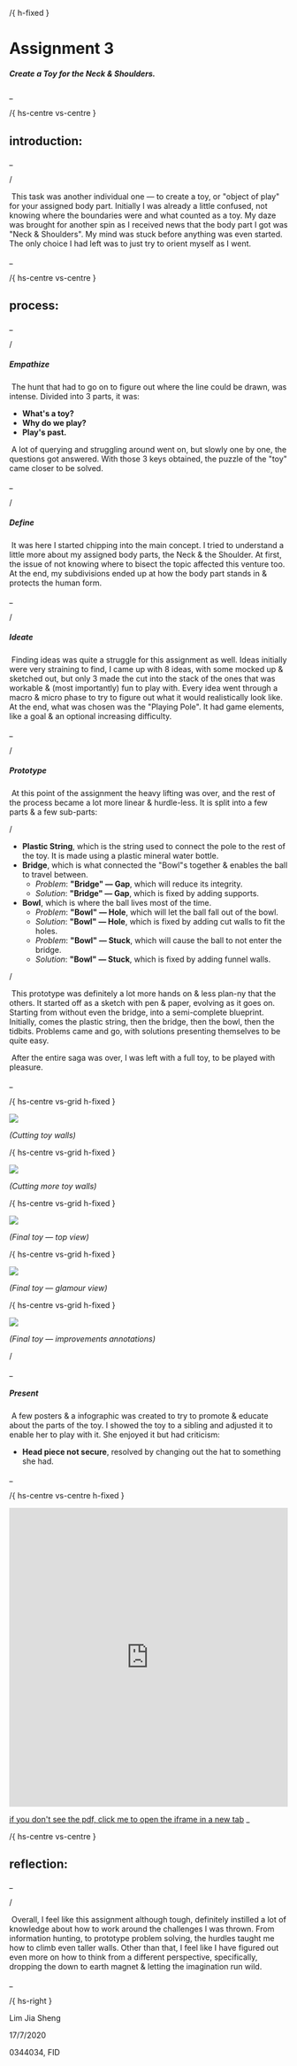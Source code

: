 /{ h-fixed }

# Assignment 3

##### Create a Toy for the Neck & Shoulders.

_

/{ hs-centre vs-centre }

## introduction:

_

/

​	This task was another individual one — to create a toy, or "object of play" for your assigned body part. Initially I was already a little confused, not knowing where the boundaries were and what counted as a toy. My daze was brought for another spin as I received news that the body part I got was "Neck & Shoulders". My mind was stuck before anything was even started. The only choice I had left was to just try to orient myself as I went.

_

/{ hs-centre vs-centre }

## process:

_

/

##### Empathize

​	The hunt that had to go on to figure out where the line could be drawn, was intense. Divided into 3 parts, it was:

* **What's a toy?**
* **Why do we play?**
* **Play's past.**

​	A lot of querying and struggling around went on, but slowly one by one, the questions got answered. With those 3 keys obtained, the puzzle of the "toy" came closer to be solved.

_

/

##### Define

​	It was here I started chipping into the main concept. I tried to understand a little more about my assigned body parts, the Neck & the Shoulder. At first, the issue of not knowing where to bisect the topic affected this venture too. At the end, my subdivisions ended up at how the body part stands in & protects the human form. 

_

/

##### Ideate

​	Finding ideas was quite a struggle for this assignment as well. Ideas initially were very straining to find, I came up with 8 ideas, with some mocked up & sketched out, but only 3 made the cut into the stack of the ones that was workable & (most importantly) fun to play with. Every idea went through a macro & micro phase to try to figure out what it would realistically look like. At the end, what was chosen was the "Playing Pole". It had game elements, like a goal & an optional increasing difficulty.

_

/

##### Prototype

​	At this point of the assignment the heavy lifting was over, and the rest of the process became a lot more linear & hurdle-less. It is split into a few parts & a few sub-parts:

/

* **Plastic String**, which is the string used to connect the pole to the rest of the toy. It is made using a plastic mineral water bottle.
* **Bridge**, which is what connected the "Bowl"s together & enables the ball to travel between.
  * *Problem*: **"Bridge" — Gap**, which will reduce its integrity.
  * *Solution*: **"Bridge" — Gap**, which is fixed by adding supports.
* **Bowl**, which is where the ball lives most of the time.
  * *Problem*: **"Bowl" — Hole**, which will let the ball fall out of the bowl.
  * *Solution*: **"Bowl" — Hole**, which is fixed by adding cut walls to fit the holes.
  * *Problem*: **"Bowl" — Stuck**, which will cause the ball to not enter the bridge.
  * *Solution*: **"Bowl" — Stuck**, which is fixed by adding funnel walls.

/

​	This prototype was definitely a lot more hands on & less plan-ny that the others. It started off as a sketch with pen & paper, evolving as it goes on. Starting from without even the bridge, into a semi-complete blueprint. Initially, comes the plastic string, then the bridge, then the bowl, then the tidbits. Problems came and go, with solutions presenting themselves to be quite easy. 

​	After the entire saga was over, I was left with a full toy, to be played with pleasure.

_

/{ hs-centre vs-grid h-fixed }

![](../../img/ccts/3/1.jpg)

*(Cutting toy walls)*

/{ hs-centre vs-grid h-fixed }

![](../../img/ccts/3/2.jpg)

*(Cutting more toy walls)*

/{ hs-centre vs-grid h-fixed }

![](../../img/ccts/3/5.jpg)

*(Final toy — top view)*

/{ hs-centre vs-grid h-fixed }

![](../../img/ccts/3/4.jpg)

*(Final toy — glamour view)*

/{ hs-centre vs-grid h-fixed }

![](../../img/ccts/3/3.jpg)

*(Final toy — improvements annotations)*

/

_

##### Present

​	A few posters & a infographic was created to try to promote & educate about the parts of the toy. I showed the toy to a sibling and adjusted it to enable her to play with it. She enjoyed it but had criticism:

* **Head piece not secure**, resolved by changing out the hat to something she had.

_

/{ hs-centre vs-centre h-fixed }

<iframe src="https://docs.google.com/gview?url=https://ljs.lol/raw/pdf/ccts/3.pdf&embedded=true"  frameborder='0' style="height: 540px; width: 100%; max-height: 100%; max-width: 100%;"></iframe>
<br>

<a href="https://docs.google.com/gview?url=https://ljs.lol/raw/pdf/ccts/3.pdf&embedded=true" target="_blank">if you don't see the pdf, click me to open the iframe in a new tab</a>
_

/{ hs-centre vs-centre }

## reflection:
_

/

​	Overall, I feel like this assignment although tough, definitely instilled a lot of knowledge about how to work around the challenges I was thrown. From information hunting, to prototype problem solving, the hurdles taught me how to climb even taller walls. Other than that, I feel like I have figured out even more on how to think from a different perspective, specifically, dropping the down to earth magnet & letting the imagination run wild.

_

/{ hs-right }

Lim Jia Sheng

17/7/2020

0344034, FID